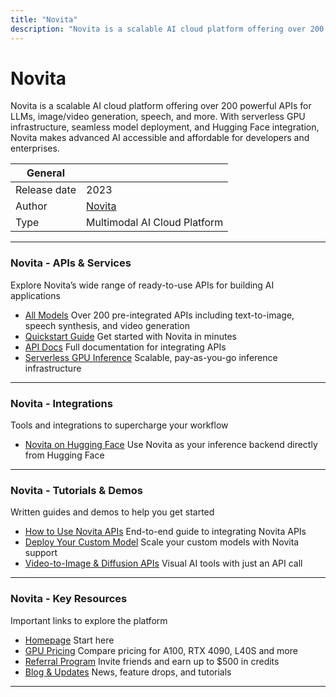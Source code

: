 ```yaml
---
title: "Novita"
description: "Novita is a scalable AI cloud platform offering over 200 powerful APIs for LLMs, image/video generation, speech, and more. With serverless GPU infrastructure, seamless model deployment, and Hugging Face integration, Novita makes advanced AI accessible and affordable for developers and enterprises."
---
```


# Novita

Novita is a scalable AI cloud platform offering over 200 powerful APIs for LLMs, image/video generation, speech, and more. With serverless GPU infrastructure, seamless model deployment, and Hugging Face integration, Novita makes advanced AI accessible and affordable for developers and enterprises.

| General     |                             |
| ----------- | --------------------------- |
| Release date | 2023                        |
| Author      | [Novita](https://novita.ai/) |
| Type        | Multimodal AI Cloud Platform |

---

### Novita - APIs & Services

Explore Novita’s wide range of ready-to-use APIs for building AI applications

- [All Models](https://novita.ai/models) Over 200 pre-integrated APIs including text-to-image, speech synthesis, and video generation
- [Quickstart Guide](https://novita.ai/docs/guides/quickstart) Get started with Novita in minutes
- [API Docs](https://novita.ai/docs) Full documentation for integrating APIs
- [Serverless GPU Inference](https://novita.ai/gpus) Scalable, pay-as-you-go inference infrastructure

---

### Novita - Integrations

Tools and integrations to supercharge your workflow

- [Novita on Hugging Face](https://blogs.novita.ai/novita-ai-is-now-available-on-hugging-face/) Use Novita as your inference backend directly from Hugging Face

---

### Novita - Tutorials & Demos

Written guides and demos to help you get started

- [How to Use Novita APIs](https://novita.ai/docs/guides/quickstart) End-to-end guide to integrating Novita APIs
- [Deploy Your Custom Model](https://novita.ai/) Scale your custom models with Novita support
- [Video-to-Image & Diffusion APIs](https://novita.ai/models) Visual AI tools with just an API call

---

### Novita - Key Resources

Important links to explore the platform

- [Homepage](https://novita.ai/) Start here
- [GPU Pricing](https://novita.ai/gpus) Compare pricing for A100, RTX 4090, L40S and more
- [Referral Program](https://novita.ai/referral) Invite friends and earn up to $500 in credits
- [Blog & Updates](https://blogs.novita.ai/) News, feature drops, and tutorials

---

